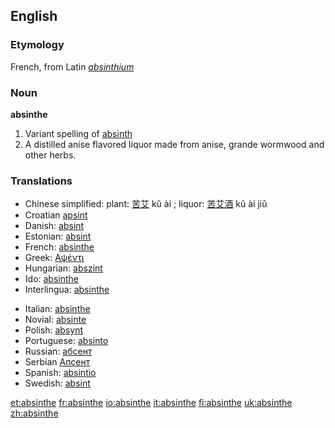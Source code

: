 ==English==

===Etymology===
French, from Latin ''[[absinthium]]''

===Noun===
'''absinthe'''

#Variant spelling of [[absinth]]
#A distilled anise flavored liquor made from anise, grande wormwood and other herbs.

===Translations===

{{top}}
*Chinese simplified: plant: [[苦艾]] kǔ ài ; liquor: [[苦艾酒]] kǔ ài jiǔ 
*Croatian [[apsint]]
*Danish: [[absint]]
*Estonian: [[absint]]
*French: [[absinthe]]
*Greek: [[Αψέντι]]
*Hungarian: [[abszint]]
*Ido: [[absinthe]]
*Interlingua: [[absinthe]]
{{mid}}
*Italian: [[absinthe]]
*Novial: [[absinte]]
*Polish: [[absynt]] {{m}}
*Portuguese: [[absinto]]
*Russian: [[абсент]]
*Serbian [[Апсент]]
*Spanish: [[absintio]]
*Swedish: [[absint]]


{{bottom}}

{{wikipedia}}

[[et:absinthe]]
[[fr:absinthe]]
[[io:absinthe]]
[[it:absinthe]]
[[fi:absinthe]]
[[uk:absinthe]]
[[zh:absinthe]]